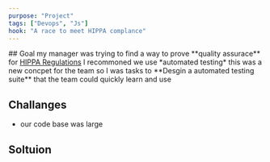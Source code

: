 ```yaml
---
purpose: "Project"
tags: ["Devops", "Js"]
hook: "A race to meet HIPPA complance"
---
```

<Section>
## Goal 
my manager was trying to find a way to prove **quality assurace**  for <u>HIPPA Regulations</u>  
I recommoned we use *automated testing* this was a new concpet for the team so I was tasks to  
**Desgin a automated testing suite** that the team could quickly learn and use 

## Challanges 
- our code base was large 

## Soltuion
</Section>
